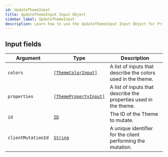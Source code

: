 ```yaml
---
id: UpdateThemeInput
title: UpdateThemeInput Input Object
sidebar_label: UpdateThemeInput
description: Learn how to use the UpdateThemeInput Input Object for Prismatic's API.
---
```


## Input fields

| Argument           | Type                                                                     | Description                                                      |
| ------------------ | ------------------------------------------------------------------------ | ---------------------------------------------------------------- |
| `colors`           | [`[ThemeColorInput]`](api/schema/input_object/ThemeColorInput.mdx)       | A list of inputs that describe the colors used in the theme.     |
| `properties`       | [`[ThemePropertyInput]`](api/schema/input_object/ThemePropertyInput.mdx) | A list of inputs that describe the properties used in the theme. |
| `id`               | [`ID`](api/schema/scalar/ID.mdx)                                         | The ID of the Theme to mutate.                                   |
| `clientMutationId` | [`String`](api/schema/scalar/String.mdx)                                 | A unique identifier for the client performing the mutation.      |
